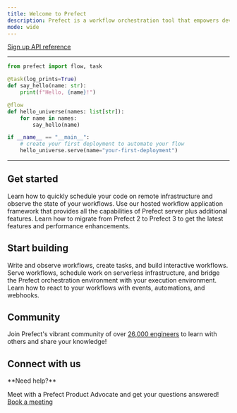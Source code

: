 ```yaml
---
title: Welcome to Prefect
description: Prefect is a workflow orchestration tool that empowers developers to build, observe, and react to data pipelines.
mode: wide
---
```


<a href="https://app.prefect.cloud" class="bg-primary-dark dark:bg-primary-light rounded-md px-4 mr-2 inline-flex text-sm text-white border border-primary-dark dark:border-primary-light">
Sign up
</a>

<a href="https://prefect-python-sdk-docs.netlify.app" class="rounded-md px-4 inline-flex text-sm border border-primary-dark dark:border-primary-light">
API reference
</a>

---

```python
from prefect import flow, task

@task(log_prints=True)
def say_hello(name: str):
    print(f"Hello, {name}!")

@flow
def hello_universe(names: list[str]):
    for name in names:
        say_hello(name)

if __name__ == "__main__":
    # create your first deployment to automate your flow
    hello_universe.serve(name="your-first-deployment")
```

---

## Get started

<CardGroup cols={3}>
  <Card title="Quickstart" icon="play" href="/3.0rc/get-started/quickstart">
    Learn how to quickly schedule your code on remote infrastructure and observe the state of your workflows.
  </Card>
  <Card title="Prefect Cloud" icon="cloud">
    Use our hosted workflow application framework that provides all the capabilities of Prefect server plus additional features.
  </Card>
  <Card title="Upgrade to Prefect 3" icon="sparkles">
    Learn how to migrate from Prefect 2 to Prefect 3 to get the latest features and performance enhancements.
  </Card>
</CardGroup>

## Start building

<CardGroup cols={3}>
  <Card title="Develop" icon="code">
    Write and observe workflows, create tasks, and build interactive workflows.
  </Card>
  <Card title="Deploy" icon="rocket">
    Serve workflows, schedule work on serverless infrastructure, and bridge the Prefect orchestration environment with your execution environment.
  </Card>
  <Card title="React" icon="eyes">
    Learn how to react to your workflows with events, automations, and webhooks.
  </Card>
</CardGroup>

## Community

Join Prefect's vibrant community of over [26,000 engineers](/contribute/index/) to learn with others and share your knowledge!

## Connect with us

<Tip>
**Need help?**

Meet with a Prefect Product Advocate and get your questions answered! [Book a meeting](https://calendly.com/prefect-experts/prefect-product-advocates?utm_campaign=prefect_docs_cloud&utm_content=prefect_docs&utm_medium=docs&utm_source=docs)
</Tip>
